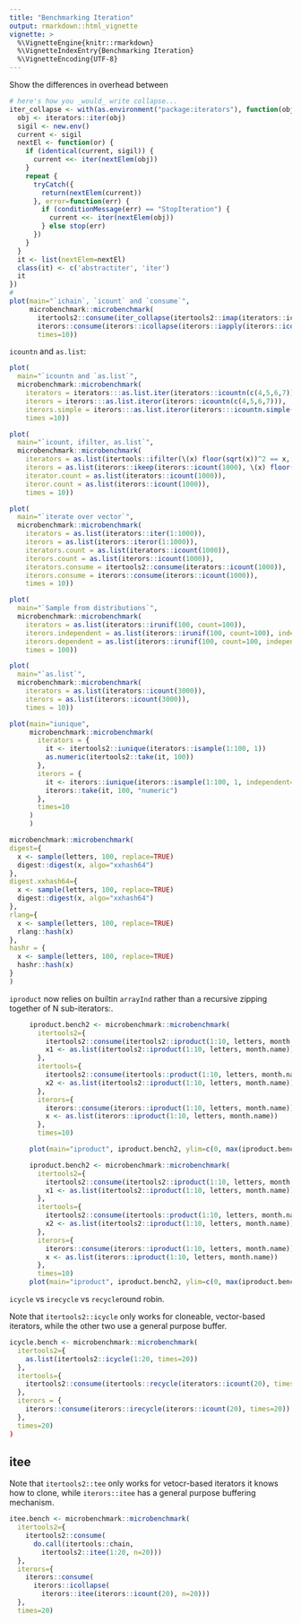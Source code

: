 ```yaml
---
title: "Benchmarking Iteration"
output: rmarkdown::html_vignette
vignette: >
  %\VignetteEngine{knitr::rmarkdown}
  %\VignetteIndexEntry{Benchmarking Iteration}
  %\VignetteEncoding{UTF-8}
---
```


Show the differences in overhead between

```R
# here's how you _would_ write collapse...
iter_collapse <- with(as.environment("package:iterators"), function(obj) {
  obj <- iterators::iter(obj)
  sigil <- new.env()
  current <- sigil
  nextEl <- function(or) {
    if (identical(current, sigil)) {
      current <<- iter(nextElem(obj))
    }
    repeat {
      tryCatch({
        return(nextElem(current))
      }, error=function(err) {
        if (conditionMessage(err) == "StopIteration") {
          current <<- iter(nextElem(obj))
        } else stop(err)
      })
    }
  }
  it <- list(nextElem=nextEl)
  class(it) <- c('abstractiter', 'iter')
  it
})
#
plot(main="`ichain`, `icount` and `consume`",
     microbenchmark::microbenchmark(
       itertools2::consume(iter_collapse(itertools2::imap(iterators::icount, iterators::icount(10)))),
       iterors::consume(iterors::icollapse(iterors::iapply(iterors::icount(10), iterors::icount))),
       times=10))
```

`icountn` and `as.list`:
```R

plot(
  main="`icountn and `as.list`",
  microbenchmark::microbenchmark(
    iterators = iterators:::as.list.iter(iterators::icountn(c(4,5,6,7))),
    iterors = iterors:::as.list.iteror(iterors::icountn(c(4,5,6,7))),
    iterors.simple = iterors:::as.list.iteror(iterors:::icountn.simple(c(4,5,6,7))),
    times =10))

```


```R
plot(
  main="`icount, ifilter, as.list`",
  microbenchmark::microbenchmark(
    iterators = as.list(itertools::ifilter(\(x) floor(sqrt(x))^2 == x, iterators::icount(1000))),
    iterors = as.list(iterors::ikeep(iterors::icount(1000), \(x) floor(sqrt(x))^2 == x)),
    iterator.count = as.list(iterators::icount(1000)),
    iteror.count = as.list(iterors::icount(1000)),
    times = 10))
```


```R
plot(
  main="`iterate over vector`",
  microbenchmark::microbenchmark(
    iterators = as.list(iterators::iter(1:1000)),
    iterors = as.list(iterors::iteror(1:1000)),
    iterators.count = as.list(iterators::icount(1000)),
    iterors.count = as.list(iterors::icount(1000)),
    iterators.consume = itertools2::consume(iterators::icount(1000)),
    iterors.consume = iterors::consume(iterors::icount(1000)),
    times = 10))
```

```R
plot(
  main="`Sample from distributions`",
  microbenchmark::microbenchmark(
    iterators = as.list(iterators::irunif(100, count=100)),
    iterors.independent = as.list(iterors::irunif(100, count=100), independen=TRUE),
    iterors.dependent = as.list(iterors::irunif(100, count=100, independent=FALSE)),
    times = 100))
```

```R
plot(
  main="`as.list`",
  microbenchmark::microbenchmark(
    iterators = as.list(iterators::icount(3000)),
    iterors = as.list(iterors::icount(3000)),
    times = 10))
```

```R
plot(main="iunique",
     microbenchmark::microbenchmark(
       iterators = {
         it <- itertools2::iunique(iterators::isample(1:100, 1))
         as.numeric(itertools2::take(it, 100))
       },
       iterors = {
         it <- iterors::iunique(iterors::isample(1:100, 1, independent=FALSE))
         iterors::take(it, 100, "numeric")
       },
       times=10
     )
     )
```

```R
microbenchmark::microbenchmark(
digest={
  x <- sample(letters, 100, replace=TRUE)
  digest::digest(x, algo="xxhash64")
},
digest.xxhash64={
  x <- sample(letters, 100, replace=TRUE)
  digest::digest(x, algo="xxhash64")
},
rlang={
  x <- sample(letters, 100, replace=TRUE)
  rlang::hash(x)
},
hashr = {
  x <- sample(letters, 100, replace=TRUE)
  hashr::hash(x)
}
)
```

`iproduct` now relies on builtin `arrayInd` rather than a recursive zipping together of N sub-iterators:.

```R
     iproduct.bench2 <- microbenchmark::microbenchmark(
       itertools2={
         itertools2::consume(itertools2::iproduct(1:10, letters, month.name))
         x1 <- as.list(itertools2::iproduct(1:10, letters, month.name))
       },
       itertools={
         itertools2::consume(itertools::product(1:10, letters, month.name))
         x2 <- as.list(itertools2::iproduct(1:10, letters, month.name))
       },
       iterors={
         iterors::consume(iterors::iproduct(1:10, letters, month.name))
         x <- as.list(iterors::iproduct(1:10, letters, month.name))
       },
       times=10)

     plot(main="iproduct", iproduct.bench2, ylim=c(0, max(iproduct.bench2$time)))

```


```R
     iproduct.bench2 <- microbenchmark::microbenchmark(
       itertools2={
         itertools2::consume(itertools2::iproduct(1:10, letters, month.name))
         x1 <- as.list(itertools2::iproduct(1:10, letters, month.name))
       },
       itertools={
         itertools2::consume(itertools::product(1:10, letters, month.name))
         x2 <- as.list(itertools2::iproduct(1:10, letters, month.name))
       },
       iterors={
         iterors::consume(iterors::iproduct(1:10, letters, month.name))
         x <- as.list(iterors::iproduct(1:10, letters, month.name))
       },
       times=10)
     plot(main="iproduct", iproduct.bench2, ylim=c(0, max(iproduct.bench2$time)))
```

`icycle` vs `irecycle` vs `recycle`round robin.

Note that `itertools2::icycle` only works for cloneable, vector-based iterators, while the other two use a general purpose buffer.   

```R
icycle.bench <- microbenchmark::microbenchmark(
  itertools2={
    as.list(itertools2::icycle(1:20, times=20))
  },
  itertools={
    itertools2::consume(itertools::recycle(iterators::icount(20), times=20))
  },
  iterors = {
    iterors::consume(iterors::irecycle(iterors::icount(20), times=20))
  },
  times=20)
)
```

## itee

Note that `itertools2::tee` only works for vetocr-based iterators it
knows how to clone, while `iterors::itee` has a general purpose
buffering mechanism.

```R
itee.bench <- microbenchmark::microbenchmark(
  itertools2={
    itertools2::consume(
      do.call(itertools::chain,
        itertools2::itee(1:20, n=20)))
  },
  iterors={
    iterors::consume(
      iterors::icollapse(
        iterors::itee(iterors::icount(20), n=20)))
  },
  times=20)
```

